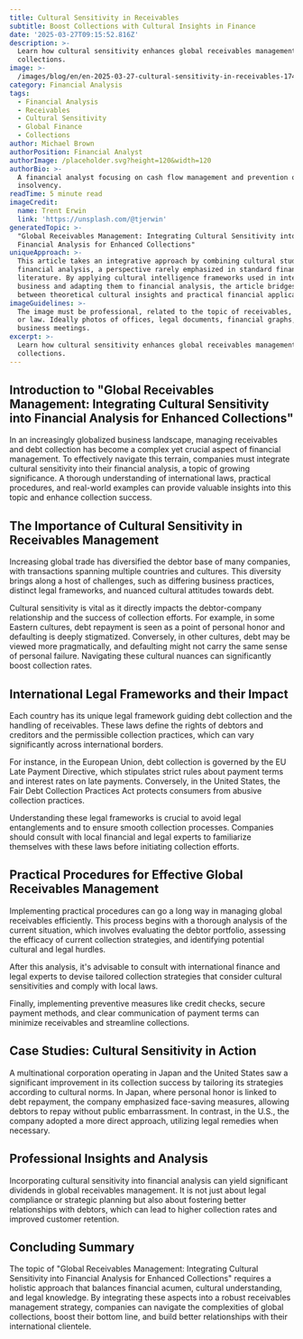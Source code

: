 ```yaml
---
title: Cultural Sensitivity in Receivables
subtitle: Boost Collections with Cultural Insights in Finance
date: '2025-03-27T09:15:52.816Z'
description: >-
  Learn how cultural sensitivity enhances global receivables management and
  collections.
image: >-
  /images/blog/en/en-2025-03-27-cultural-sensitivity-in-receivables-1743103118632.jpg
category: Financial Analysis
tags:
  - Financial Analysis
  - Receivables
  - Cultural Sensitivity
  - Global Finance
  - Collections
author: Michael Brown
authorPosition: Financial Analyst
authorImage: /placeholder.svg?height=120&width=120
authorBio: >-
  A financial analyst focusing on cash flow management and prevention of payment
  insolvency.
readTime: 5 minute read
imageCredit:
  name: Trent Erwin
  link: 'https://unsplash.com/@tjerwin'
generatedTopic: >-
  "Global Receivables Management: Integrating Cultural Sensitivity into
  Financial Analysis for Enhanced Collections"
uniqueApproach: >-
  This article takes an integrative approach by combining cultural studies with
  financial analysis, a perspective rarely emphasized in standard financial
  literature. By applying cultural intelligence frameworks used in international
  business and adapting them to financial analysis, the article bridges the gap
  between theoretical cultural insights and practical financial applications.
imageGuidelines: >-
  The image must be professional, related to the topic of receivables, finance,
  or law. Ideally photos of offices, legal documents, financial graphs, or
  business meetings.
excerpt: >-
  Learn how cultural sensitivity enhances global receivables management and
  collections.
---
```

## Introduction to "Global Receivables Management: Integrating Cultural Sensitivity into Financial Analysis for Enhanced Collections"

In an increasingly globalized business landscape, managing receivables and debt collection has become a complex yet crucial aspect of financial management. To effectively navigate this terrain, companies must integrate cultural sensitivity into their financial analysis, a topic of growing significance. A thorough understanding of international laws, practical procedures, and real-world examples can provide valuable insights into this topic and enhance collection success.

## The Importance of Cultural Sensitivity in Receivables Management

Increasing global trade has diversified the debtor base of many companies, with transactions spanning multiple countries and cultures. This diversity brings along a host of challenges, such as differing business practices, distinct legal frameworks, and nuanced cultural attitudes towards debt. 

Cultural sensitivity is vital as it directly impacts the debtor-company relationship and the success of collection efforts. For example, in some Eastern cultures, debt repayment is seen as a point of personal honor and defaulting is deeply stigmatized. Conversely, in other cultures, debt may be viewed more pragmatically, and defaulting might not carry the same sense of personal failure. Navigating these cultural nuances can significantly boost collection rates.

## International Legal Frameworks and their Impact

Each country has its unique legal framework guiding debt collection and the handling of receivables. These laws define the rights of debtors and creditors and the permissible collection practices, which can vary significantly across international borders. 

For instance, in the European Union, debt collection is governed by the EU Late Payment Directive, which stipulates strict rules about payment terms and interest rates on late payments. Conversely, in the United States, the Fair Debt Collection Practices Act protects consumers from abusive collection practices.

Understanding these legal frameworks is crucial to avoid legal entanglements and to ensure smooth collection processes. Companies should consult with local financial and legal experts to familiarize themselves with these laws before initiating collection efforts.

## Practical Procedures for Effective Global Receivables Management

Implementing practical procedures can go a long way in managing global receivables efficiently. This process begins with a thorough analysis of the current situation, which involves evaluating the debtor portfolio, assessing the efficacy of current collection strategies, and identifying potential cultural and legal hurdles.

After this analysis, it's advisable to consult with international finance and legal experts to devise tailored collection strategies that consider cultural sensitivities and comply with local laws. 

Finally, implementing preventive measures like credit checks, secure payment methods, and clear communication of payment terms can minimize receivables and streamline collections.

## Case Studies: Cultural Sensitivity in Action

A multinational corporation operating in Japan and the United States saw a significant improvement in its collection success by tailoring its strategies according to cultural norms. In Japan, where personal honor is linked to debt repayment, the company emphasized face-saving measures, allowing debtors to repay without public embarrassment. In contrast, in the U.S., the company adopted a more direct approach, utilizing legal remedies when necessary.

## Professional Insights and Analysis

Incorporating cultural sensitivity into financial analysis can yield significant dividends in global receivables management. It is not just about legal compliance or strategic planning but also about fostering better relationships with debtors, which can lead to higher collection rates and improved customer retention.

## Concluding Summary

The topic of "Global Receivables Management: Integrating Cultural Sensitivity into Financial Analysis for Enhanced Collections" requires a holistic approach that balances financial acumen, cultural understanding, and legal knowledge. By integrating these aspects into a robust receivables management strategy, companies can navigate the complexities of global collections, boost their bottom line, and build better relationships with their international clientele.
